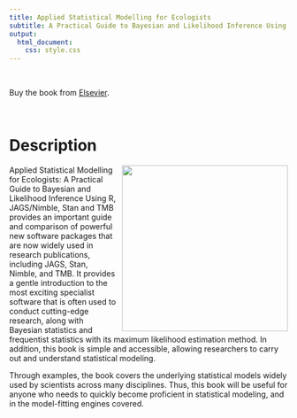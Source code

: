 ```yaml
---
title: Applied Statistical Modelling for Ecologists
subtitle: A Practical Guide to Bayesian and Likelihood Inference Using R, JAGS, NIMBLE, Stan and TMB
output:
  html_document:
    css: style.css
---
```


<br>

Buy the book from [Elsevier](https://shop.elsevier.com/books/applied-statistical-modelling-for-ecologists/kery/978-0-443-13715-0).

<br>

# Description

<img src="9780443137150.jpg" style="float: right; padding-left: 10px; padding-right: 10 px;" width="300"/>

Applied Statistical Modelling for Ecologists: A Practical Guide to Bayesian and Likelihood Inference Using R, JAGS/Nimble, Stan and TMB provides an important guide and comparison of powerful new software packages that are now widely used in research publications, including JAGS, Stan, Nimble, and TMB. It provides a gentle introduction to the most exciting specialist software that is often used to conduct cutting-edge research, along with Bayesian statistics and frequentist statistics with its maximum likelihood estimation method. In addition, this book is simple and accessible, allowing researchers to carry out and understand statistical modeling.

Through examples, the book covers the underlying statistical models widely used by scientists across many disciplines. Thus, this book will be useful for anyone who needs to quickly become proficient in statistical modeling, and in the model-fitting engines covered.


